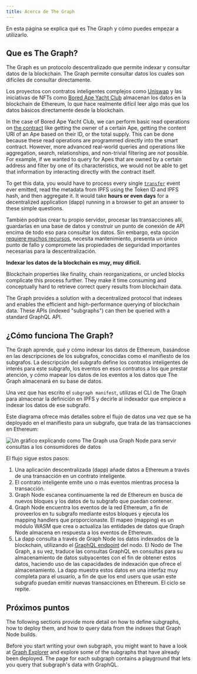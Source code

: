```yaml
---
title: Acerca de The Graph
---
```


En esta página se explica qué es The Graph y cómo puedes empezar a utilizarlo.

## Que es The Graph?

The Graph es un protocolo descentralizado que permite indexar y consultar datos de la blockchain. The Graph permite consultar datos los cuales son difíciles de consultar directamente.

Los proyectos con contratos inteligentes complejos como [Uniswap](https://uniswap.org/) y las iniciativas de NFTs como [Bored Ape Yacht Club](https://boredapeyachtclub.com/) almacenan los datos en la blockchain de Ethereum, lo que hace realmente difícil leer algo más que los datos básicos directamente desde la blockchain.

In the case of Bored Ape Yacht Club, we can perform basic read operations on [the contract](https://etherscan.io/address/0xbc4ca0eda7647a8ab7c2061c2e118a18a936f13d#code) like getting the owner of a certain Ape, getting the content URI of an Ape based on their ID, or the total supply. This can be done because these read operations are programmed directly into the smart contract. However, more advanced real-world queries and operations like aggregation, search, relationships, and non-trivial filtering are _not_ possible. For example, if we wanted to query for Apes that are owned by a certain address and filter by one of its characteristics, we would not be able to get that information by interacting directly with the contract itself.

To get this data, you would have to process every single [`transfer`](https://etherscan.io/address/0xbc4ca0eda7647a8ab7c2061c2e118a18a936f13d#code#L1746) event ever emitted, read the metadata from IPFS using the Token ID and IPFS hash, and then aggregate it. It would take **hours or even days** for a decentralized application (dapp) running in a browser to get an answer to these simple questions.

También podrías crear tu propio servidor, procesar las transacciones allí, guardarlas en una base de datos y construir un punto de conexión de API encima de todo eso para consultar los datos. Sin embargo, esta opción [requiere muchos recursos](/network/benefits/), necesita mantenimiento, presenta un único punto de fallo y compromete las propiedades de seguridad importantes necesarias para la descentralización.

**Indexar los datos de la blockchain es muy, muy difícil.**

Blockchain properties like finality, chain reorganizations, or uncled blocks complicate this process further. They make it time consuming and conceptually hard to retrieve correct query results from blockchain data.

The Graph provides a solution with a decentralized protocol that indexes and enables the efficient and high-performance querying of blockchain data. These APIs (indexed "subgraphs") can then be queried with a standard GraphQL API.

## ¿Cómo funciona The Graph?

The Graph aprende, qué y cómo indexar los datos de Ethereum, basándose en las descripciones de los subgrafos, conocidas como el manifiesto de los subgrafos. La descripción del subgrafo define los contratos inteligentes de interés para este subgrafo, los eventos en esos contratos a los que prestar atención, y cómo mapear los datos de los eventos a los datos que The Graph almacenará en su base de datos.

Una vez que has escrito el `subgraph manifest`, utilizas el CLI de The Graph para almacenar la definición en IPFS y decirle al indexador que empiece a indexar los datos de ese subgrafo.

Este diagrama ofrece más detalles sobre el flujo de datos una vez que se ha deployado en el manifiesto para un subgrafo, que trata de las transacciones en Ethereum:

![Un gráfico explicando como The Graph usa Graph Node para servir consultas a los consumidores de datos](/img/graph-dataflow.png)

El flujo sigue estos pasos:

1. Una aplicación descentralizada (dapp) añade datos a Ethereum a través de una transacción en un contrato inteligente.
2. El contrato inteligente emite uno o más eventos mientras procesa la transacción.
3. Graph Node escanea continuamente la red de Ethereum en busca de nuevos bloques y los datos de tu subgrafo que puedan contener.
4. Graph Node encuentra los eventos de la red Ethereum, a fin de proveerlos en tu subgrafo mediante estos bloques y ejecuta los mapping handlers que proporcionaste. El mapeo (mapping) es un módulo WASM que crea o actualiza las entidades de datos que Graph Node almacena en respuesta a los eventos de Ethereum.
5. La dapp consulta a través de Graph Node los datos indexados de la blockchain, utilizando el [GraphQL endpoint](https://graphql.org/learn/) del nodo. El Nodo de The Graph, a su vez, traduce las consultas GraphQL en consultas para su almacenamiento de datos subyacentes con el fin de obtener estos datos, haciendo uso de las capacidades de indexación que ofrece el almacenamiento. La dapp muestra estos datos en una interfaz muy completa para el usuario, a fin de que los end users que usan este subgrafo puedan emitir nuevas transacciones en Ethereum. El ciclo se repite.

## Próximos puntos

The following sections provide more detail on how to define subgraphs, how to deploy them, and how to query data from the indexes that Graph Node builds.

Before you start writing your own subgraph, you might want to have a look at [Graph Explorer](https://thegraph.com/explorer) and explore some of the subgraphs that have already been deployed. The page for each subgraph contains a playground that lets you query that subgraph's data with GraphQL.
